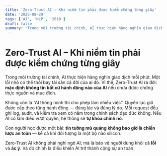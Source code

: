 ```yaml
---
title: 'Zero-Trust AI – Khi niềm tin phải được kiểm chứng từng giây'
date: '2025-08-29'
tags: ['AI', 'NLP', '2018']
draft: false
summary: 'Trong môi trường tài chính, AI thực hiện hàng nghìn giao dịch mỗi phút. Một lỗi nhỏ có thể thổi bay '
---
```


# Zero-Trust AI – Khi niềm tin phải được kiểm chứng từng giây

Trong môi trường tài chính, AI thực hiện hàng nghìn giao dịch mỗi phút. Một lỗi nhỏ có thể thổi bay tài sản cả đời của ai đó. Vì thế, Zero-Trust AI ra đời: **mặc định không tin bất cứ hành động nào của AI** nếu chưa được chứng thực nguồn và mục đích.

Không còn là “AI thông minh thì cho phép làm nhiều việc”. Quyền lực giờ được cấp theo từng hành động — đúng lúc và đúng lý do. Mỗi request đều ghi log, audit, và kiểm tra xem có nằm trong chính sách đạo đức không. Nếu AI cố làm điều vượt quyền, hệ thống sẽ **tự khóa chính nó**.

Con người học được một bài: **tin tưởng mù quáng không bao giờ là chiến lược an toàn** — kể cả khi đối tượng là một bộ não silicon.

Zero-Trust AI không phải nghi ngờ AI; mà là bảo vệ người dùng khỏi cả **lỗi** và **ác ý**. Và đó chính là điều khiến AI trở thành cộng sự an toàn.